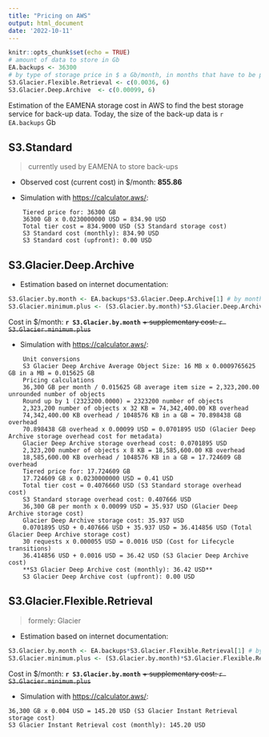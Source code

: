 ```yaml
---
title: "Pricing on AWS"
output: html_document
date: '2022-10-11'
---
```


```r
knitr::opts_chunk$set(echo = TRUE)
# amount of data to store in Gb
EA.backups <- 36300
# by type of storage price in $ a Gb/month, in months that have to be paid (minimum storage duration)
S3.Glacier.Flexible.Retrieval <- c(0.0036, 6)
S3.Glacier.Deep.Archive  <- c(0.00099, 6)
```

Estimation of the EAMENA storage cost in AWS to find the best storage service for back-up data. Today, the size of the back-up data is `r EA.backups` Gb

## S3.Standard
> currently used by EAMENA to store back-ups

-   Observed cost (current cost) in \$/month: **855.86**

-   Simulation with <https://calculator.aws/>:

```
    Tiered price for: 36300 GB
    36300 GB x 0.0230000000 USD = 834.90 USD
    Total tier cost = 834.9000 USD (S3 Standard storage cost)
    S3 Standard cost (monthly): 834.90 USD
    S3 Standard cost (upfront): 0.00 USD
```
    
## S3.Glacier.Deep.Archive

-   Estimation based on internet documentation:

```r
S3.Glacier.by.month <- EA.backups*S3.Glacier.Deep.Archive[1] # by month
S3.Glacier.minimum.plus <- (S3.Glacier.by.month)*S3.Glacier.Deep.Archive[2] # supplementary cost
```

Cost in \$/month: **`r S3.Glacier.by.month`** ~~+ supplementary cost: `r S3.Glacier.minimum.plus`~~

-   Simulation with <https://calculator.aws/>:

```
    Unit conversions
    S3 Glacier Deep Archive Average Object Size: 16 MB x 0.0009765625 GB in a MB = 0.015625 GB
    Pricing calculations
    36,300 GB per month / 0.015625 GB average item size = 2,323,200.00 unrounded number of objects
    Round up by 1 (2323200.0000) = 2323200 number of objects
    2,323,200 number of objects x 32 KB = 74,342,400.00 KB overhead
    74,342,400.00 KB overhead / 1048576 KB in a GB = 70.898438 GB overhead
    70.898438 GB overhead x 0.00099 USD = 0.0701895 USD (Glacier Deep Archive storage overhead cost for metadata)
    Glacier Deep Archive storage overhead cost: 0.0701895 USD
    2,323,200 number of objects x 8 KB = 18,585,600.00 KB overhead
    18,585,600.00 KB overhead / 1048576 KB in a GB = 17.724609 GB overhead
    Tiered price for: 17.724609 GB
    17.724609 GB x 0.0230000000 USD = 0.41 USD
    Total tier cost = 0.4076660 USD (S3 Standard storage overhead cost)
    S3 Standard storage overhead cost: 0.407666 USD
    36,300 GB per month x 0.00099 USD = 35.937 USD (Glacier Deep Archive storage cost)
    Glacier Deep Archive storage cost: 35.937 USD
    0.0701895 USD + 0.407666 USD + 35.937 USD = 36.414856 USD (Total Glacier Deep Archive storage cost)
    30 requests x 0.000055 USD = 0.0016 USD (Cost for Lifecycle transitions)
    36.414856 USD + 0.0016 USD = 36.42 USD (S3 Glacier Deep Archive cost)
    **S3 Glacier Deep Archive cost (monthly): 36.42 USD**
    S3 Glacier Deep Archive cost (upfront): 0.00 USD
```

## S3.Glacier.Flexible.Retrieval

> formely: Glacier

-   Estimation based on internet documentation:

```r
S3.Glacier.by.month <- EA.backups*S3.Glacier.Flexible.Retrieval[1] # by month
S3.Glacier.minimum.plus <- (S3.Glacier.by.month)*S3.Glacier.Flexible.Retrieval[2] # supplementary cost
```

Cost in \$/month: **`r S3.Glacier.by.month`** ~~+ supplementary cost: `r S3.Glacier.minimum.plus`~~

-   Simulation with <https://calculator.aws/>:

```
36,300 GB x 0.004 USD = 145.20 USD (S3 Glacier Instant Retrieval storage cost)
S3 Glacier Instant Retrieval cost (monthly): 145.20 USD
```
